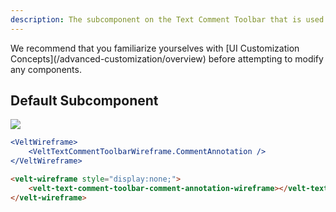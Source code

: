 ```yaml
---
description: The subcomponent on the Text Comment Toolbar that is used to add a new Text Comment.
---
```


<Note>
We recommend that you familiarize yourselves with [UI Customization Concepts](/advanced-customization/overview) before attempting to modify any components.
</Note>


## Default Subcomponent

![](/images/customization/text-comment-toolbar-sub-1.png)

<RequestExample>

```jsx React / Next.js
<VeltWireframe>
    <VeltTextCommentToolbarWireframe.CommentAnnotation />
</VeltWireframe>
```


```HTML HTML
<velt-wireframe style="display:none;">
    <velt-text-comment-toolbar-comment-annotation-wireframe></velt-text-comment-toolbar-comment-annotation-wireframe>
</velt-wireframe>
```
</RequestExample>

